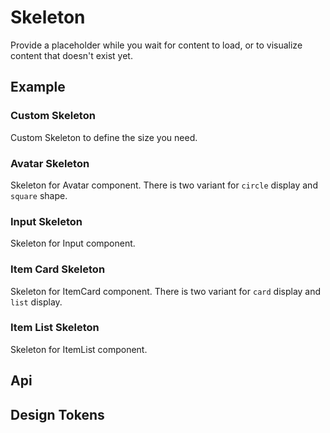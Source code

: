 
<Meta of={KitSkeletonStories} />

# Skeleton

Provide a placeholder while you wait for content to load, or to visualize content that doesn't exist yet.

## Example

### Custom Skeleton

Custom Skeleton to define the size you need.

<CustomCanvas content={Examples.Custom} source={Sources.Custom} id="skeleton-custom"/>

### Avatar Skeleton

Skeleton for Avatar component. There is two variant for `circle` display and `square` shape.

<CustomCanvas content={Examples.Avatar} source={Sources.Avatar} id="skeleton-avatar"/>

### Input Skeleton

Skeleton for Input component.

<CustomCanvas content={Examples.Input} source={Sources.Input} id="skeleton-input"/>

### Item Card Skeleton

Skeleton for ItemCard component. There is two variant for `card` display and `list` display.

<CustomCanvas content={Examples.ItemCard} source={Sources.ItemCard} id="skeleton-item-card"/>


### Item List Skeleton

Skeleton for ItemList component.

<CustomCanvas content={Examples.ItemList} source={Sources.ItemList} id="skeleton-item-list"/>

## Api

<Canvas of={KitSkeletonStories.Api} />

<Controls of={KitSkeletonStories.Api} />


## Design Tokens

<DesignTokens path="components.Skeleton" tokens={fields?.components?.Skeleton} />